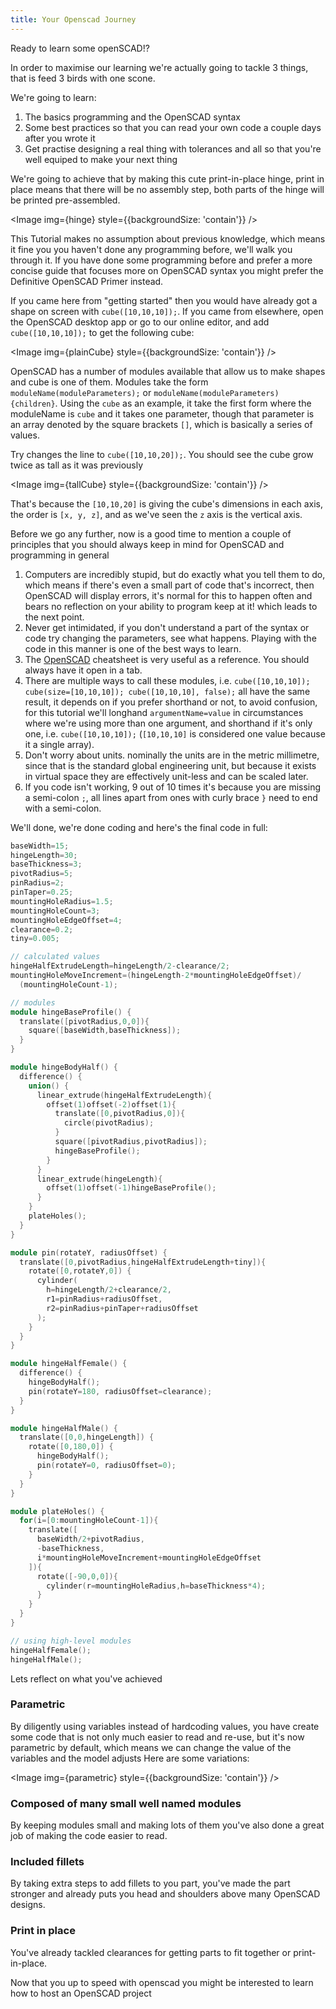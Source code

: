 ```yaml
---
title: Your Openscad Journey
---
```






Ready to learn some openSCAD!?

In order to maximise our learning we're actually going to tackle 3 things, that is feed 3 birds with one scone.

We're going to learn:

1. The basics programming and the OpenSCAD syntax
2. Some best practices so that you can read your own code a couple days after you wrote it
3. Get practise designing a real thing with tolerances and all so that you're well equiped to make your next thing

We're going to achieve that by making this cute print-in-place hinge, print in place means that there will be no assembly step, both parts of the hinge will be printed pre-assembled.

<Image img={hinge} style={{backgroundSize: 'contain'}} />

This Tutorial makes no assumption about previous knowledge, which means it fine you you haven't done any programming before, we'll walk you through it.
If you have done some programming before and prefer a more concise guide that focuses more on OpenSCAD syntax you might prefer the Definitive OpenSCAD Primer instead.

If you came here from "getting started" then you would have already got a shape on screen with `cube([10,10,10]);`.
If you came from elsewhere, open the OpenSCAD desktop app or go to our online editor, and add `cube([10,10,10]);` to get the following cube:

<Image img={plainCube} style={{backgroundSize: 'contain'}} />

OpenSCAD has a number of modules available that allow us to make shapes and cube is one of them.
Modules take the form `moduleName(moduleParameters);` or `moduleName(moduleParameters){children}`.
Using the `cube` as an example, it take the first form where the moduleName is `cube` and it takes one parameter, though that parameter is an array denoted by the square brackets `[]`, which is basically a series of values.

Try changes the line to `cube([10,10,20]);`. You should see the cube grow twice as tall as it was previously

<Image img={tallCube} style={{backgroundSize: 'contain'}} />

That's because the `[10,10,20]` is giving the cube's dimensions in each axis, the order is `[x, y, z]`, and as we've seen the `z` axis is the vertical axis.

Before we go any further, now is a good time to mention a couple of principles that you should always keep in mind for OpenSCAD and programming in general

1. Computers are incredibly stupid, but do exactly what you tell them to do, which means if there's even a small part of code that's incorrect, then OpenSCAD will display errors, it's normal for this to happen often and bears no reflection on your ability to program keep at it! which leads to the next point.
2. Never get intimidated, if you don't understand a part of the syntax or code try changing the parameters, see what happens. Playing with the code in this manner is one of the best ways to learn.
3. The [OpenSCAD](https://www.openscad.org/cheatsheet/) cheatsheet is very useful as a reference. You should always have it open in a tab.
4. There are multiple ways to call these modules, i.e. `cube([10,10,10]); cube(size=[10,10,10]); cube([10,10,10], false);` all have the same result, it depends on if you prefer shorthand or not, to avoid confusion, for this tutorial we'll longhand `argumentName=value` in circumstances where we're using more than one argument, and shorthand if it's only one, i.e. `cube([10,10,10]);` (`[10,10,10]` is considered one value because it a single array).
5. Don't worry about units. nominally the units are in the metric millimetre, since that is the standard global engineering unit, but because it exists in virtual space they are effectively unit-less and can be scaled later.
6. If you code isn't working, 9 out of 10 times it's because you are missing a semi-colon `;`, all lines apart from ones with curly brace `}` need to end with a semi-colon.





We'll done, we're done coding and here's the final code in full:

```cpp
baseWidth=15;
hingeLength=30;
baseThickness=3;
pivotRadius=5;
pinRadius=2;
pinTaper=0.25;
mountingHoleRadius=1.5;
mountingHoleCount=3;
mountingHoleEdgeOffset=4;
clearance=0.2;
tiny=0.005;

// calculated values
hingeHalfExtrudeLength=hingeLength/2-clearance/2;
mountingHoleMoveIncrement=(hingeLength-2*mountingHoleEdgeOffset)/
  (mountingHoleCount-1);

// modules
module hingeBaseProfile() {
  translate([pivotRadius,0,0]){
    square([baseWidth,baseThickness]);
  }
}

module hingeBodyHalf() {
  difference() {
    union() {
      linear_extrude(hingeHalfExtrudeLength){
        offset(1)offset(-2)offset(1){
          translate([0,pivotRadius,0]){
            circle(pivotRadius);
          }
          square([pivotRadius,pivotRadius]);
          hingeBaseProfile();
        }
      }
      linear_extrude(hingeLength){
        offset(1)offset(-1)hingeBaseProfile();
      }
    }
    plateHoles();
  }
}

module pin(rotateY, radiusOffset) {
  translate([0,pivotRadius,hingeHalfExtrudeLength+tiny]){
    rotate([0,rotateY,0]) {
      cylinder(
        h=hingeLength/2+clearance/2,
        r1=pinRadius+radiusOffset,
        r2=pinRadius+pinTaper+radiusOffset
      );
    }
  }
}

module hingeHalfFemale() {
  difference() {
    hingeBodyHalf();
    pin(rotateY=180, radiusOffset=clearance);
  }
}

module hingeHalfMale() {
  translate([0,0,hingeLength]) {
    rotate([0,180,0]) {
      hingeBodyHalf();
      pin(rotateY=0, radiusOffset=0);
    }
  }
}

module plateHoles() {
  for(i=[0:mountingHoleCount-1]){
    translate([
      baseWidth/2+pivotRadius,
      -baseThickness,
      i*mountingHoleMoveIncrement+mountingHoleEdgeOffset
    ]){
      rotate([-90,0,0]){
        cylinder(r=mountingHoleRadius,h=baseThickness*4);
      }
    }
  }
}

// using high-level modules
hingeHalfFemale();
hingeHalfMale();
```

Lets reflect on what you've achieved

### Parametric

By diligently using variables instead of hardcoding values, you have create some code that is not only much easier to read and re-use, but it's now parametric by default, which means we can change the value of the variables and the model adjusts
Here are some variations:

<Image img={parametric} style={{backgroundSize: 'contain'}} />

### Composed of many small well named modules

By keeping modules small and making lots of them you've also done a great job of making the code easier to read.

### Included fillets

By taking extra steps to add fillets to you part, you've made the part stronger and already puts you head and shoulders above many OpenSCAD designs.

### Print in place

You've already tackled clearances for getting parts to fit together or print-in-place.

Now that you up to speed with openscad you might be interested to learn how to host an OpenSCAD project
